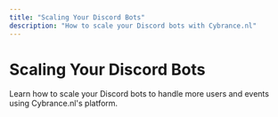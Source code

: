 ```yaml
---
title: "Scaling Your Discord Bots"
description: "How to scale your Discord bots with Cybrance.nl"
---
```


# Scaling Your Discord Bots

Learn how to scale your Discord bots to handle more users and events using Cybrance.nl's platform.
